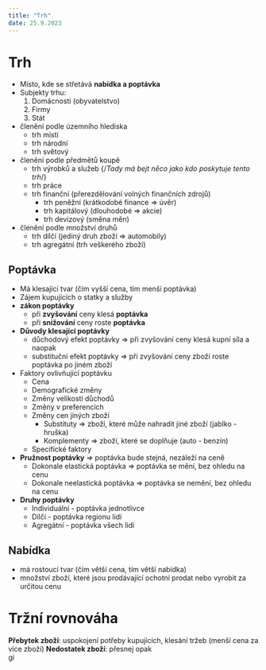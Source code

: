 ```yaml
---
title: "Trh"
date: 25.9.2023
---
```


# Trh

- Místo, kde se střetává **nabídka a poptávka**
- Subjekty trhu:
    1. Domácnosti (obyvatelstvo)
    1. Firmy
    1. Stát
- členění podle územního hlediska
    - trh místí
    - trh národní 
    - trh světový
- členění podle předmětů koupě
    - trh výrobků a služeb {/*Tady má bejt něco jako kdo poskytuje tento trh*/}
    - trh práce 
    - trh finanční (přerezdělování volných finančních zdrojů)
        - trh peněžní (krátkodobé finance => úvěr)
        - trh kapitálový (dlouhodobé => akcie)
        - trh devizový (směna měn)
- členění podle množství druhů
    - trh dílčí (jediný druh zboží => automobily) 
    - trh agregátní (trh veškerého zboží)

## Poptávka
- Má klesající tvar (čím vyšší cena, tím menší poptávka)
- Zájem kupujících o statky a služby
- **zákon poptávky**
    - při **zvyšování** ceny klesá **poptávka**
    - při **snižování** ceny roste **poptávka**
- **Důvody klesající poptávky**
    - důchodový efekt poptávky => při zvyšování ceny klesá kupní síla a naopak
    - substituční efekt poptávky => při zvyšování ceny zboží roste poptávka po jiném zboží
- Faktory ovlivňující poptávku
    - Cena
    - Demografické změny
    - Změny velikosti důchodů
    - Změny v preferencích
    - Změny cen jiných zboží
        - Substituty => zboží, které může nahradit jiné zboží (jablko - hruška)
        - Komplementy => zboží, které se doplňuje (auto - benzín)
    - Specifické faktory
- **Pružnost poptávky** => poptávka bude stejná, nezáleží na ceně
    - Dokonale elastická poptávka => poptávka se mění, bez ohledu na cenu
    - Dokonale neelastická poptávka => poptávka se nemění, bez ohledu na cenu 
- **Druhy poptávky**
    - Individuální - poptávka jednotlivce
    - Dílčí - poptávka regionu lidí
    - Agregátní - poptávka všech lidí

## Nabídka
- má rostoucí tvar (čím větší cena, tím větší nabídka) 
- množství zboží, které jsou prodávající ochotni prodat nebo vyrobit za určitou cenu

# Tržní rovnováha
**Přebytek zboží**: uspokojení potřeby kupujících, klesání tržeb (menší cena za více zboží)
**Nedostatek zboží**: přesnej opak  
gi